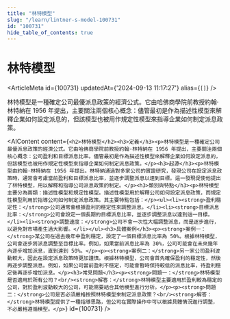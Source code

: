 ```yaml
---
title: "林特模型"
slug: "/learn/lintner-s-model-100731"
id: "100731"
hide_table_of_contents: true
---
```



# 林特模型

<ArticleMeta id={100731} updatedAt={'2024-09-13 11:17:27'} alias={`[]`} />
<div className='border-solid border-b border-t-0 my-4 border-[var(--ifm-color-gray-300)]' />

林特模型是一種確定公司最優派息政策的經濟公式。它由哈佛商學院前教授約翰·林特納在 1956 年提出，主要關注兩個核心概念：儘管最初是作為描述性模型來解釋企業如何設定派息的，但該模型也被用作規定性模型來指導企業如何制定派息政策。

<AIContent content={`<h2>林特模型</h2><h3>定義</h3><p>林特模型是一種確定公司最優派息政策的經濟公式。它由哈佛商學院前教授約翰·林特納在 1956 年提出，主要關注兩個核心概念：公司盈利和目標派息比率。儘管最初是作為描述性模型來解釋企業如何設定派息的，但該模型也被用作規定性模型來指導企業如何制定派息政策。</p><h3>起源</h3><p>林特模型由約翰·林特納在 1956 年提出。林特納通過對多家公司的實證研究，發現公司在設定派息政策時，通常會考慮當前盈利和目標派息比率，並逐步調整派息以達到目標。這一發現促使他提出了林特模型，用以解釋和指導公司派息政策的制定。</p><h3>類別與特點</h3><p>林特模型主要分為兩類：描述性模型和規定性模型。描述性模型用於解釋公司如何設定派息政策，而規定性模型則用於指導公司如何制定派息政策。其主要特點包括：</p><ul><li><strong>盈利穩定性：</strong>公司通常會根據盈利的穩定性來調整派息。</li><li><strong>目標派息比率：</strong>公司會設定一個長期的目標派息比率，並逐步調整派息以達到這一目標。</li><li><strong>調整速度：</strong>公司不會一次性大幅調整派息，而是逐步進行，以避免對市場產生過大影響。</li></ul><h3>具體案例</h3><p><strong>案例一：</strong>某公司在過去幾年中盈利穩定，設定了一個目標派息比率為 50%。根據林特模型，公司會逐步將派息調整至目標比率。例如，如果當前派息比率為 30%，公司可能會在未來幾年內逐步增加派息，直到達到 50%。</p><p><strong>案例二：</strong>另一家公司盈利波動較大，因此在設定派息政策時更加謹慎。根據林特模型，公司會首先確保盈利的穩定性，然後再逐步調整派息。例如，如果公司當前盈利不穩定，可能會暫時保持較低的派息比率，待盈利穩定後再逐步增加派息。</p><h3>常見問題</h3><p><strong>問題一：</strong>林特模型是否適用於所有公司？<br/><strong>解答：</strong>林特模型主要適用於盈利較為穩定的公司，對於盈利波動較大的公司，可能需要結合其他模型進行分析。</p><p><strong>問題二：</strong>公司是否必須嚴格按照林特模型來制定派息政策？<br/><strong>解答：</strong>林特模型提供了一種指導思路，但公司在實際操作中可以根據具體情況進行調整，不必嚴格遵循模型。</p>`} id={100731} />
